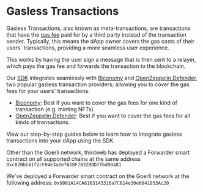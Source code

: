 
# Gasless Transactions

Gasless Transactions, also known as meta-transactions, are transactions that have the [gas fee](/glossary/gas)
paid for by a third party instead of the transaction sender.
Typically, this means the dApp owner covers the gas costs of their users' transactions, providing a more seamless user experience.

This works by having the user sign a message that is then sent to a relayer, which pays the gas fee and forwards the transaction to the blockchain.

Our [SDK](/contracts/interact/overview) integrates seamlessly with [Biconomy](https://biconomy.io/) and [OpenZeppelin Defender](https://www.openzeppelin.com/defender), two popular gasless transaction providers;
allowing you to cover the gas fees for your users' transactions.

- [Biconomy](https://biconomy.io/): Best if you want to cover the gas fees for one kind of transaction (e.g. minting NFTs).
- [OpenZeppelin Defender](https://www.openzeppelin.com/defender): Best if you want to cover the gas fees for all kinds of transactions.

View our step-by-step guides below to learn how to integrate gasless transactions into your dApp using the SDK.

<div className='grid md:grid-cols-2 gap-x-4 my-8'>

<CardLink
	label="Integrate the SDK with Biconomy"
	href="https://blog.thirdweb.com/guides/biconomy-gasless-guide/"
	icon="educate"
/>

<CardLink
	label="Integrate the SDK with Open Zeppelin"
	href="https://blog.thirdweb.com/guides/create-gasless-nft-drop/"
	icon="educate"
/>

</div>

<Callout variant='info' title='Forwarder Contract'>

Other than the Goerli network, thirdweb has deployed a Forwarder
smart contract on all supported chains at the same address
`0xc82BbE41f2cF04e3a8efA18F7032BDD7f6d98a81`

We've deployed a Forwarder smart contract on the Goerli network at the following address: `0x5001A14CA6163143316a7C614e30e6041033Ac20`

</Callout>
